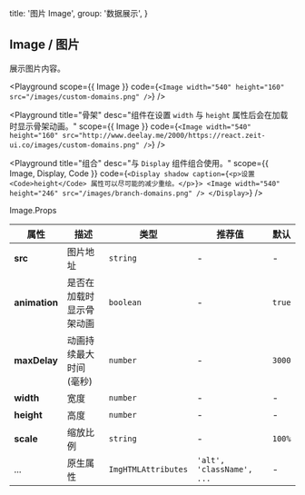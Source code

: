 
  title: '图片 Image',
  group: '数据展示',
}

## Image / 图片

展示图片内容。

<Playground
  scope={{ Image }}
  code={`
<Image width="540" height="160" src="/images/custom-domains.png" />
`} />

<Playground
  title="骨架"
  desc="组件在设置 `width` 与 `height` 属性后会在加载时显示骨架动画。"
  scope={{ Image }}
  code={`
<Image width="540" height="160"
  src="http://www.deelay.me/2000/https://react.zeit-ui.co/images/custom-domains.png" />
`} />

<Playground
  title="组合"
  desc="与 `Display` 组件组合使用。"
  scope={{ Image, Display, Code }}
  code={`
<Display shadow caption={<p>设置 <Code>height</Code> 属性可以尽可能的减少重绘。</p>}>
  <Image width="540" height="246" src="/images/branch-domains.png" />
</Display>
`} />

<Attributes edit="/pages/docs/components/image.mdx">
<Attributes.Title>Image.Props</Attributes.Title>

| 属性 | 描述 | 类型 | 推荐值 | 默认
| ---------- | ---------- | ---- |  -------------- | ------ |
| **src** | 图片地址 | `string` | - | - |
| **animation** | 是否在加载时显示骨架动画  | `boolean` | - | `true` |
| **maxDelay** | 动画持续最大时间 (毫秒)  | `number` | - | `3000` |
| **width** | 宽度 | `number` | - | - |
| **height** | 高度 | `number` | - | - |
| **scale** | 缩放比例 | `string` | - | `100%` |
| ... | 原生属性 | `ImgHTMLAttributes` | `'alt', 'className', ...` | - |

</Attributes>

